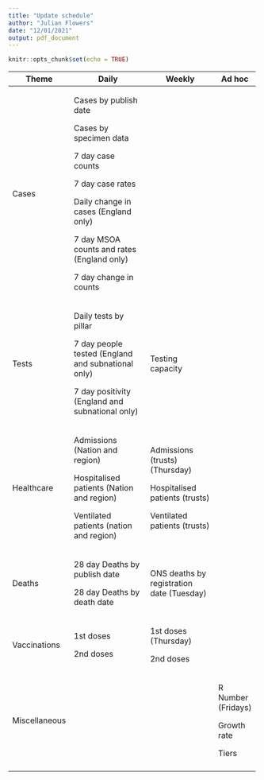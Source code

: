```yaml
---
title: "Update schedule"
author: "Julian Flowers"
date: "12/01/2021"
output: pdf_document
---
```


```r
knitr::opts_chunk$set(echo = TRUE)
```

+---------------+----------------------------------------------------+-------------------------------------------+--------------------+
| Theme         | Daily                                              | Weekly                                    | Ad hoc             |
+===============+====================================================+===========================================+====================+
| Cases         | Cases by publish date                              |                                           |                    |
|               |                                                    |                                           |                    |
|               | Cases by specimen data                             |                                           |                    |
|               |                                                    |                                           |                    |
|               | 7 day case counts                                  |                                           |                    |
|               |                                                    |                                           |                    |
|               | 7 day case rates                                   |                                           |                    |
|               |                                                    |                                           |                    |
|               | Daily change in cases (England only)               |                                           |                    |
|               |                                                    |                                           |                    |
|               | 7 day MSOA counts and rates (England only)         |                                           |                    |
|               |                                                    |                                           |                    |
|               | 7 day change in counts                             |                                           |                    |
+---------------+----------------------------------------------------+-------------------------------------------+--------------------+
| Tests         | Daily tests by pillar                              | Testing capacity                          |                    |
|               |                                                    |                                           |                    |
|               | 7 day people tested (England and subnational only) |                                           |                    |
|               |                                                    |                                           |                    |
|               | 7 day positivity (England and subnational only)    |                                           |                    |
+---------------+----------------------------------------------------+-------------------------------------------+--------------------+
| Healthcare    | Admissions (Nation and region)                     | Admissions (trusts) (Thursday)            |                    |
|               |                                                    |                                           |                    |
|               | Hospitalised patients (Nation and region)          | Hospitalised patients (trusts)            |                    |
|               |                                                    |                                           |                    |
|               | Ventilated patients (nation and region)            | Ventilated patients (trusts)              |                    |
+---------------+----------------------------------------------------+-------------------------------------------+--------------------+
| Deaths        | 28 day Deaths by publish date                      | ONS deaths by registration date (Tuesday) |                    |
|               |                                                    |                                           |                    |
|               | 28 day Deaths by death date                        |                                           |                    |
+---------------+----------------------------------------------------+-------------------------------------------+--------------------+
| Vaccinations  | 1st doses                                          | 1st doses (Thursday)                      |                    |
|               |                                                    |                                           |                    |
|               | 2nd doses                                          | 2nd doses                                 |                    |
+---------------+----------------------------------------------------+-------------------------------------------+--------------------+
| Miscellaneous |                                                    |                                           | R Number (Fridays) |
|               |                                                    |                                           |                    |
|               |                                                    |                                           | Growth rate        |
|               |                                                    |                                           |                    |
|               |                                                    |                                           | Tiers              |
+---------------+----------------------------------------------------+-------------------------------------------+--------------------+
|               |                                                    |                                           |                    |
+---------------+----------------------------------------------------+-------------------------------------------+--------------------+
